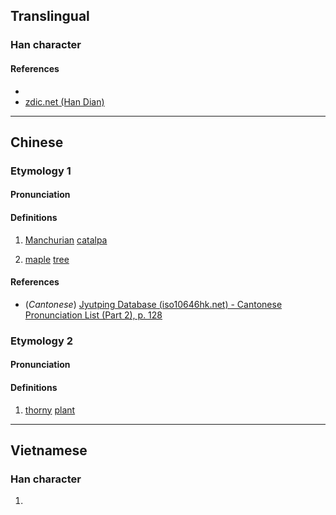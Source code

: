 {{character info/new}}
==Translingual==

===Han character===
{{Han char|rn=75|rad=木|as=07|sn=11|four=48994|canj=DOMD|ids=⿰木余}}

====References====
* {{Han ref|kx=0528.180|dkj=14838|dj=0917.060|hdz=21216.090|uh=688C|ud=26764|bh=D5D3|bd=54739}}
* [http://www.zdic.net/z/1b/js/688C.htm zdic.net (Han Dian)]

----

==Chinese==
{{zh-forms}}

===Etymology 1===

====Pronunciation====
{{zh-pron
|m=tú
|c=tou4
|mc=1+2
|oc=y
|ma=
|cat=pn,n
}}

====Definitions====
{{zh-hanzi}}

# [[Manchurian]] [[catalpa]] {{gloss|{{taxlink|Catalpa bungei|species|noshow=1}}}}
# {{lb|zh|archaic}} [[maple]] [[tree]]

====References====
* (''Cantonese'') [http://www.iso10646hk.net/jp/document/download.jsp Jyutping Database (iso10646hk.net) - Cantonese Pronunciation List (Part 2), p. 128]

===Etymology 2===

====Pronunciation====
{{zh-pron
|m=chá
|mc=3
|cat=n
}}

====Definitions====
{{zh-hanzi}}

# [[thorny]] [[plant]]

----

==Vietnamese==

===Han character===
{{vi-readings|rs=木07|hanviet=dừa}}

# {{defn|lang=vi|sort=木07}}

{{cln|vi|Han tu}}